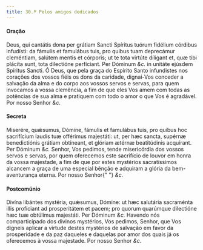 ```yaml
---
title: 30.ª Pelos amigos dedicados
---
```


<h4 class="text-center">Oração</h4>
<div class="grid grid-cols-2 gap-5">
  <span class="text-justify">
    Deus, qui cantátis dona per grátiam Sancti Spíritus tuórum fidélium córdibus
    infudísti: da fámulis et famulábus tuis, pro quibus tuam deprecámur
    cleméntiam, salútem mentis et córporis; ut te tota virtúte díligant et, quæ
    tibi plácita sunt, tota dilectióne perfíciant. Per Dóminum <em>&c.</em> in
    unitáte ejúsdem Spíritus Sancti.
  </span>
  <span class="text-justify">
    Ó Deus, que pela graça do Espírito Santo infundistes nos corações dos vossos
    fiéis os dons da caridade, dignai-Vos conceder a salvação da alma e do corpo
    aos vossos servos e servas, para quem invocamos a vossa clemência, a fim de
    que eles Vos amem com todas as potências de sua alma e pratiquem com todo o
    amor o que Vos é agradável. Por nosso Senhor <em>&c.</em>
  </span>
</div>

<h4 class="text-center">Secreta</h4>
<div class="grid grid-cols-2 gap-5">
  <span class="text-justify">
    Miserére, quǽsumus, Dómine, fámulis et famulábus tuis, pro quibus hoc
    sacrifícium laudis tuæ offérimus majestáti: ut, per hæc sancta, supérnæ
    benedictiónis grátiam obtíneant, et glóriam ætérnæ beatitúdinis acquírant.
    Per Dóminum <em>&c.</em>
  </span>
  <span class="text-justify">
    Senhor, Vos pedimos, tende misericórdia dos vossos servos e servas, por quem
    oferecemos este sacrifício de louvor em honra da vossa majestade, a fim de
    que por estes mystérios sacratíssimos alcancem a graça de uma especial
    bênção e adquiram a glória da bem-aventurança eterna. Por nosso Senhor{" "}
    <em>&c.</em>
  </span>
</div>

<h4 class="text-center">Postcomúnio</h4>
<div class="grid grid-cols-2 gap-5">
  <span class="text-justify">
    Divína libántes mystéria, quǽsumus, Dómine: ut hæc salutária sacraménta
    illis profíciant ad prosperitátem et pacem; pro quorum quarúmque dilectióne
    hæc tuæ obtúlimus majestáti. Per Dóminum <em>&c.</em>
  </span>
  <span class="text-justify">
    Havendo nós comparticipado dos divinos mystérios, Vos pedimos, Senhor, que
    Vos digneis aplicar a virtude destes mystérios de salvação em favor da
    prosperidade e da paz daqueles e daquelas por amor dos quais já os
    oferecemos à vossa majestade. Por nosso Senhor <em>&c.</em>
  </span>
</div>
